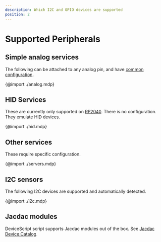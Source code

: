 ```yaml
---
description: Which I2C and GPIO devices are supported
position: 2
---
```


# Supported Peripherals

## Simple analog services

The following can be attached to any analog pin, and have [common configuration](/api/servers/analog).

{@import ./analog.mdp}

## HID Services

These are currently only supported on [RP2040](/devices/rp2040).
There is no configuration. They emulate HID devices.

{@import ./hid.mdp}

## Other services

These require specific configuration.

{@import ./servers.mdp}

## I2C sensors

The following I2C devices are supported
and automatically detected.

{@import ./i2c.mdp}

## Jacdac modules

DeviceScript script supports Jacdac modules out of the box.
See [Jacdac Device Catalog](https://microsoft.github.io/jacdac-docs/devices/).
